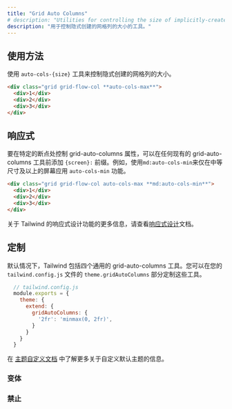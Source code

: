 ```yaml
---
title: "Grid Auto Columns"
# description: "Utilities for controlling the size of implicitly-created grid columns."
description: "用于控制隐式创建的网格列的大小的工具。"
---
```




<!-- ## Usage -->
## 使用方法

<!-- Use the `auto-cols-{size}` utilities to control the size implicitly-created grid columns. -->
使用 `auto-cols-{size}` 工具来控制隐式创建的网格列的大小。

```html
<div class="grid grid-flow-col **auto-cols-max**">
  <div>1</div>
  <div>2</div>
  <div>3</div>
</div>
```

<!-- ## Responsive -->
## 响应式

<!-- To control the grid-auto-columns property at a specific breakpoint, add a `{screen}:` prefix to any existing grid-auto-columns utility. For example, use `md:auto-cols-min` to apply the `auto-cols-min` utility at only medium screen sizes and above. -->
要在特定的断点处控制 grid-auto-columns 属性，可以在任何现有的 grid-auto-columns 工具前添加 `{screen}:` 前缀。例如，使用`md:auto-cols-min`来仅在中等尺寸及以上的屏幕应用 `auto-cols-min` 功能。

```html
<div class="grid grid-flow-col auto-cols-max **md:auto-cols-min**">
  <div>1</div>
  <div>2</div>
  <div>3</div>
</div>
```

<!-- For more information about Tailwind's responsive design features, check out the [Responsive Design](/docs/responsive-design) documentation. -->
关于 Tailwind 的响应式设计功能的更多信息，请查看[响应式设计](/docs/responsive-design)文档。

<!-- ## Customizing -->
## 定制

<!-- By default Tailwind includes four general purpose grid-auto-columns utilities. You can customize these in the `theme.gridAutoColumns` section of your `tailwind.config.js` file. -->
默认情况下，Tailwind 包括四个通用的 grid-auto-columns 工具。您可以在您的 `tailwind.config.js` 文件的 `theme.gridAutoColumns` 部分定制这些工具。

```js
  // tailwind.config.js
  module.exports = {
    theme: {
      extend: {
        gridAutoColumns: {
          '2fr': 'minmax(0, 2fr)',
        }
      }
    }
  }
```

<!-- Learn more about customizing the default theme in the [theme customization documentation](/docs/theme#customizing-the-default-theme). -->
在 [主题自定义文档](/docs/theme#customizing-the-default-theme) 中了解更多关于自定义默认主题的信息。

### 变体

<Variants plugin="gridAutoColumns" name="grid-auto-columns" />

### 禁止

<Disabling plugin="gridAutoColumns" name="grid-auto-columns" />

